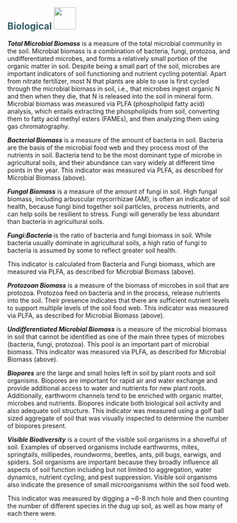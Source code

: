 ## [**Biological**]{style="color: #335c67"} ![](images/biological.png){height="50px"}\newline\newline

***Total Microbial Biomass*** is a measure of the total microbial community in the soil. Microbial biomass is a combination of bacteria, fungi, protozoa, and undifferentiated microbes, and forms a relatively small portion of the organic matter in soil. Despite being a small part of the soil, microbes are important indicators of soil functioning and nutrient cycling potential. Apart from nitrate fertilizer, most N that plants are able to use is first cycled through the microbial biomass in soil, i.e., that microbes ingest organic N and then when they die, that N is released into the soil in mineral form. Microbial biomass was measured via PLFA (phospholipid fatty acid) analysis, which entails extracting the phospholipids from soil, converting them to fatty acid methyl esters (FAMEs), and then analyzing them using gas chromatography.

***Bacterial Biomass*** is a measure of the amount of bacteria in soil. Bacteria are the basis of the microbial food web and they process most of the nutrients in soil. Bacteria tend to be the most dominant type of microbe in agricultural soils, and their abundance can vary widely at different time points in the year. This indicator was measured via PLFA, as described for Microbial Biomass (above).

***Fungal Biomass*** is a measure of the amount of fungi in soil. High fungal biomass, including arbuscular mycorrhizae (AM), is often an indicator of soil health, because fungi bind together soil particles, process nutrients, and can help soils be resilient to stress. Fungi will generally be less abundant than bacteria in agricultural soils.

***Fungi:Bacteria*** is the ratio of bacteria and fungi biomass in soil. While bacteria usually dominate in agricultural soils, a high ratio of fungi to bacteria is assumed by some to reflect greater soil health.

This indicator is calculated from Bacteria and Fungi biomass, which are measured via PLFA, as described for Microbial Biomass (above).

***Protozoan Biomass*** is a measure of the biomass of microbes in soil that are protozoa. Protozoa feed on bacteria and in the process, release nutrients into the soil. Their presence indicates that there are sufficient nutrient levels to support multiple levels of the soil food web. This indicator was measured via PLFA, as described for Microbial Biomass (above).

***Undifferentiated Microbial Biomass*** is a measure of the microbial biomass in soil that cannot be identified as one of the main three types of microbes (bacteria, fungi, protozoa). This pool is an important part of microbial biomass. This indicator was measured via PLFA, as described for Microbial Biomass (above).

***Biopores*** are the large and small holes left in soil by plant roots and soil organisms. Biopores are important for rapid air and water exchange and provide additional access to water and nutrients for new plant roots. Additionally, earthworm channels tend to be enriched with organic matter, microbes and nutrients. Biopores indicate both biological soil activity and also adequate soil structure.
This indicator was measured using a golf ball sized aggregate of soil that was visually inspected to determine the number of biopores present.

***Visible Biodiversity*** is a count of the visible soil organisms in a shovelful of soil. Examples of observed organisms include earthworms, mites, springtails, millipedes, roundworms, beetles, ants, pill bugs, earwigs, and spiders. Soil organisms are important because they broadly influence all aspects of soil function including but not limited to aggregation, water dynamics, nutrient cycling, and pest suppression. Visible soil organisms also indicate the presence of small microorganisms within the soil food web.

This indicator was measured by digging a ~6-8 inch hole and then counting the number of different species in the dug up soil, as well as how many of each there were.


